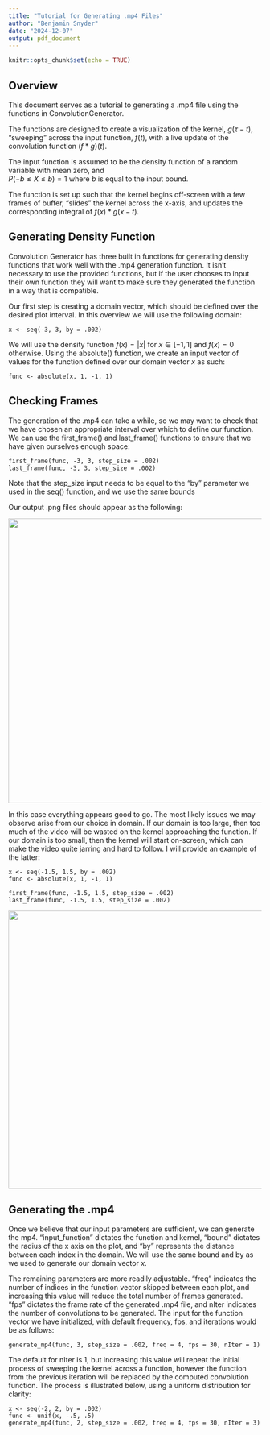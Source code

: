 ```yaml
---
title: "Tutorial for Generating .mp4 Files"
author: "Benjamin Snyder"
date: "2024-12-07"
output: pdf_document
---
```


```r
knitr::opts_chunk$set(echo = TRUE)
```

## Overview

This document serves as a tutorial to generating a .mp4 file using the functions in ConvolutionGenerator.

The functions are designed to create a visualization of the kernel, $g(\tau - t)$, "sweeping" across the input function, $f(t)$, with a live update of the convolution function $(f \ast g)(t)$.

The input function is assumed to be the density function of a random variable with mean zero, and  
$P(-b \leq X \leq b) = 1$ where $b$ is equal to the input bound.

The function is set up such that the kernel begins off-screen with a few frames of buffer, "slides" the kernel across the x-axis, and updates the corresponding integral of $f(x)*g(x-t)$.

## Generating Density Function

Convolution Generator has three built in functions for generating density functions that work well with the .mp4 generation function. It isn't necessary to use the provided functions, but if the user chooses to input their own function they will want to make sure they generated the function in a way that is compatible.

Our first step is creating a domain vector, which should be defined over the desired plot interval. In this overview we will use the following domain:

```         
x <- seq(-3, 3, by = .002)
```

We will use the density function $f(x) = |x|$ for $x \in [-1,1]$ and $f(x) = 0$ otherwise. Using the absolute() function, we create an input vector of values for the function defined over our domain vector $x$ as such:

```         
func <- absolute(x, 1, -1, 1)
```

## Checking Frames

The generation of the .mp4 can take a while, so we may want to check that we have chosen an appropriate interval over which to define our function. We can use the first_frame() and last_frame() functions to ensure that we have given ourselves enough space:

```         
first_frame(func, -3, 3, step_size = .002)
last_frame(func, -3, 3, step_size = .002)
```

Note that the step_size input needs to be equal to the "by" parameter we used in the seq() function, and we use the same bounds

Our output .png files should appear as the following:

![](images/First_Last.png){width="565"}

In this case everything appears good to go. The most likely issues we may observe arise from our choice in domain. If our domain is too large, then too much of the video will be wasted on the kernel approaching the function. If our domain is too small, then the kernel will start on-screen, which can make the video quite jarring and hard to follow. I will provide an example of the latter:

```         
x <- seq(-1.5, 1.5, by = .002)
func <- absolute(x, 1, -1, 1)

first_frame(func, -1.5, 1.5, step_size = .002)
last_frame(func, -1.5, 1.5, step_size = .002)
```

![](images/First_Last_Too_Tight.png){width="552"}

## Generating the .mp4

Once we believe that our input parameters are sufficient, we can generate the mp4. "input_function" dictates the function and kernel, "bound" dictates the radius of the x axis on the plot, and "by" represents the distance between each index in the domain. We will use the same bound and by as we used to generate our domain vector $x$.

The remaining parameters are more readily adjustable. "freq" indicates the number of indices in the function vector skipped between each plot, and increasing this value will reduce the total number of frames generated. "fps" dictates the frame rate of the generated .mp4 file, and nIter indicates the number of convolutions to be generated. The input for the function vector we have initialized, with default frequency, fps, and iterations would be as follows:

```         
generate_mp4(func, 3, step_size = .002, freq = 4, fps = 30, nIter = 1)
```

The default for nIter is 1, but increasing this value will repeat the initial process of sweeping the kernel across a function, however the function from the previous iteration will be replaced by the computed convolution function. The process is illustrated below, using a uniform distribution for clarity:

```         
x <- seq(-2, 2, by = .002)
func <- unif(x, -.5, .5)
generate_mp4(func, 2, step_size = .002, freq = 4, fps = 30, nIter = 3)
```
\begin{center}
  \includegraphics[width=0.7\textwidth]{images/Consecutive_Iterations.png}
\end{center}
